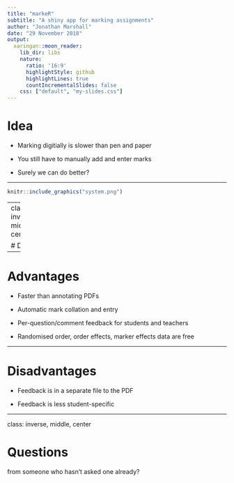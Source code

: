 ```yaml
---
title: "markeR"
subtitle: "A shiny app for marking assignments"
author: "Jonathan Marshall"
date: "29 November 2018"
output:
  xaringan::moon_reader:
    lib_dir: libs
    nature:
      ratio: '16:9'
      highlightStyle: github
      highlightLines: true
      countIncrementalSlides: false
    css: ["default", "my-slides.css"]
---
```


# Idea

- Marking digitially is slower than pen and paper

- You still have to manually add and enter marks

- Surely we can do better?

---

```r
knitr::include_graphics("system.png")
```

---
class: inverse, middle, center

# Demo
---

# Advantages

- Faster than annotating PDFs

- Automatic mark collation and entry

- Per-question/comment feedback for students and teachers

- Randomised order, order effects, marker effects data are free

---

# Disadvantages

- Feedback is in a separate file to the PDF

- Feedback is less student-specific

---
class: inverse, middle, center

# Questions

from someone who hasn't asked one already?